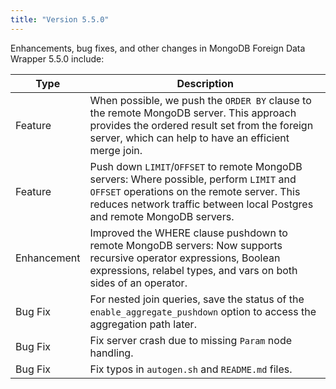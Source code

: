 ```yaml
---
title: "Version 5.5.0"
---
```


Enhancements, bug fixes, and other changes in MongoDB Foreign Data Wrapper 5.5.0 
include:

| Type        | Description                                                                                                                                                                                                                                                 |
| ----------- | ---------------------------------------------------------------------------------------------------------------------------------------------------------------------------------------------------------------------------------------------- |
| Feature     | When possible, we push the `ORDER BY` clause to the remote MongoDB server. This approach provides the ordered result set from the foreign server, which can help to have an efficient merge join.    |
| Feature     | Push down `LIMIT`/`OFFSET` to remote MongoDB servers: Where possible, perform `LIMIT` and `OFFSET` operations on the remote server. This reduces network traffic between local Postgres and remote MongoDB servers.                            |
| Enhancement | Improved the WHERE clause pushdown to remote MongoDB servers: Now supports recursive operator expressions, Boolean expressions, relabel types, and vars on both sides of an operator.                                                          |
| Bug Fix     | For nested join queries, save the status of the `enable_aggregate_pushdown` option to access the aggregation path later.                                                                                                                       |
| Bug Fix     | Fix server crash due to missing `Param` node handling.                                                                                                                                                                                         |
| Bug Fix     | Fix typos in `autogen.sh` and `README.md` files.                                                                                                                                                                                               |
